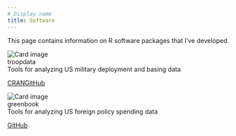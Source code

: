 ---
# Display name
title: Software
---

This page contains information on R software packages that I've developed.
 
<div class="row">

<div class="column">

<div class="card-github">
  <img class="card-github-img-top" src="/media/troopdata-hex-logo.png" alt="Card image">
  <div class="card-github-header">troopdata</div>
  <div class="card-github-body">Tools for analyzing US military deployment and basing data</div>
  <div class="card-links">
  <a href="https://cran.r-project.org/package=troopdata" class="card-link">CRAN</a><a href="https://github.com/meflynn/troopdata" class="card-link">GitHub</a>
</div>
</div>

</div>

<div class="column">

<div class="card-github">
  <img class="card-github-img-top" src="/media/greenbook-hex-logo.png" alt="Card image">
  <div class="card-github-header">greenbook</div>
  <div class="card-github-body">Tools for analyzing US foreign policy spending data</div>
  <div class="card-links">
  <a href="https://github.com/meflynn/greenbok" class="card-link">GitHub</a> 
</div>
</div>
 

</div>
</div>


